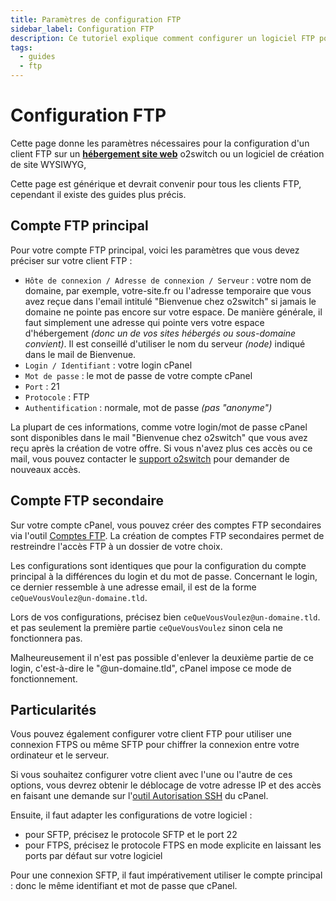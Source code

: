 ```yaml
---
title: Paramètres de configuration FTP
sidebar_label: Configuration FTP
description: Ce tutoriel explique comment configurer un logiciel FTP pour se connecter à un hébergement web o2switch
tags:
  - guides
  - ftp
---
```


# Configuration FTP

Cette page donne les paramètres nécessaires pour la configuration d'un client FTP sur un **[hébergement site
web](https://www.o2switch.fr/hebergement-illimite/)** o2switch ou un logiciel de création de site WYSIWYG,

Cette page est générique et devrait convenir pour tous les clients FTP, cependant il existe des guides plus précis.


<DocCardList />

## Compte FTP principal

Pour votre compte FTP principal, voici les paramètres que vous devez préciser sur votre client FTP :

  * `Hôte de connexion / Adresse de connexion / Serveur` : votre nom de domaine, par exemple, votre-site.fr ou l'adresse
    temporaire que vous avez reçue dans l'email intitulé "Bienvenue chez o2switch" si jamais le domaine ne pointe pas
    encore sur votre espace. De manière générale, il faut simplement une adresse qui pointe vers votre espace
    d'hébergement *(donc un de vos sites hébergés ou sous-domaine convient)*. Il est conseillé d'utiliser le nom du
    serveur *(node)* indiqué dans le mail de Bienvenue.
  * `Login / Identifiant` : votre login cPanel
  * `Mot de passe` : le mot de passe de votre compte cPanel
  * `Port` : 21
  * `Protocole` : FTP
  * `Authentification` : normale, mot de passe *(pas "anonyme")*

La plupart de ces informations, comme votre login/mot de passe cPanel sont disponibles dans le mail "Bienvenue chez
o2switch" que vous avez reçu après la création de votre offre. Si vous n'avez plus ces accès ou ce mail, vous pouvez
contacter le [support o2switch](https://www.o2switch.fr/support-hebergeur/) pour demander de nouveaux accès.

## Compte FTP secondaire

Sur votre compte cPanel, vous pouvez créer des comptes FTP secondaires via l'outil [Comptes
FTP](/cpanel/fichiers/comptes-ftp). La création de comptes FTP secondaires permet de restreindre l'accès FTP à un
dossier de votre choix. 

Les configurations sont identiques que pour la configuration du compte principal à la différences du login et du mot de
passe. Concernant le login, ce dernier ressemble à une adresse email, il est de la forme
`ceQueVousVoulez@un-domaine.tld`. 

Lors de vos configurations, précisez bien `ceQueVousVoulez@un-domaine.tld`.  et pas seulement la première partie
`ceQueVousVoulez` sinon cela ne fonctionnera pas. 

Malheureusement il n'est pas possible d'enlever la deuxième partie de ce login, c'est-à-dire le
"@un-domaine.tld", cPanel impose ce mode de fonctionnement.

## Particularités

Vous pouvez également configurer votre client FTP pour utiliser une connexion FTPS ou même SFTP pour chiffrer la
connexion entre votre ordinateur et le serveur.

Si vous souhaitez configurer votre client avec l'une ou l'autre de ces options, vous devrez obtenir le déblocage de
votre adresse IP et des accès en faisant une demande sur l'[outil Autorisation SSH](/cpanel/outils/exception-parefeu) du
cPanel.

Ensuite, il faut adapter les configurations de votre logiciel :
  * pour SFTP, précisez le protocole SFTP et le port 22
  * pour FTPS, précisez le protocole FTPS en mode explicite en laissant les ports par défaut sur votre logiciel

Pour une connexion SFTP, il faut impérativement utiliser le compte principal : donc le même identifiant et mot de passe
que cPanel. 